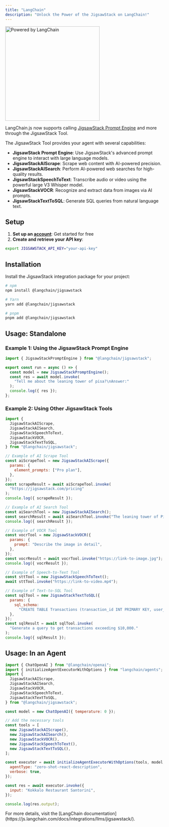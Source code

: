 ```yaml
---
title: "LangChain"
description: "Unlock the Power of the JigsawStack on LangChain!"
---
```


<img
  className="mx-auto"
  src="/images/langchain.png"
  alt="Powered by LangChain"
  height="300"
  width="300"
/>

LangChain.js now supports calling [JigsawStack Prompt Engine](/docs/examples/ai/prompt-engine) and more through the JigsawStack Tool.

The JigsawStack Tool provides your agent with several capabilities:

- **JigsawStack Prompt Engine**: Use JigsawStack's advanced prompt engine to interact with large language models.
- **JigsawStackAIScrape**: Scrape web content with AI-powered precision.
- **JigsawStackAISearch**: Perform AI-powered web searches for high-quality results.
- **JigsawStackSpeechToText**: Transcribe audio or video using the powerful large V3 Whisper model.
- **JigsawStackVOCR**: Recognize and extract data from images via AI prompts.
- **JigsawStackTextToSQL**: Generate SQL queries from natural language text.

## Setup

1. **Set up an [account](https://jigsawstack.com/)**: Get started for free
2. **Create and retrieve your API key**:

```bash
export JIGSAWSTACK_API_KEY="your-api-key"
```

## Installation

Install the JigsawStack integration package for your project:

```bash
# npm
npm install @langchain/jigsawstack

# Yarn
yarn add @langchain/jigsawstack

# pnpm
pnpm add @langchain/jigsawstack
```

## Usage: Standalone

### Example 1: Using the JigsawStack Prompt Engine

```javascript
import { JigsawStackPromptEngine } from "@langchain/jigsawstack";

export const run = async () => {
  const model = new JigsawStackPromptEngine();
  const res = await model.invoke(
    "Tell me about the leaning tower of pisa?\nAnswer:"
  );
  console.log({ res });
};
```

### Example 2: Using Other JigsawStack Tools

```javascript
import {
  JigsawStackAIScrape,
  JigsawStackAISearch,
  JigsawStackSpeechToText,
  JigsawStackVOCR,
  JigsawStackTextToSQL,
} from "@langchain/jigsawstack";

// Example of AI Scrape Tool
const aiScrapeTool = new JigsawStackAIScrape({
  params: {
    element_prompts: ["Pro plan"],
  },
});
const scrapeResult = await aiScrapeTool.invoke(
  "https://jigsawstack.com/pricing"
);
console.log({ scrapeResult });

// Example of AI Search Tool
const aiSearchTool = new JigsawStackAISearch();
const searchResult = await aiSearchTool.invoke("The leaning tower of Pisa");
console.log({ searchResult });

// Example of VOCR Tool
const vocrTool = new JigsawStackVOCR({
  params: {
    prompt: "Describe the image in detail",
  },
});
const vocrResult = await vocrTool.invoke("https://link-to-image.jpg");
console.log({ vocrResult });

// Example of Speech-to-Text Tool
const sttTool = new JigsawStackSpeechToText();
await sttTool.invoke("https://link-to-video.mp4");

// Example of Text-to-SQL Tool
const sqlTool = new JigsawStackTextToSQL({
  params: {
    sql_schema:
      "CREATE TABLE Transactions (transaction_id INT PRIMARY KEY, user_id INT NOT NULL, ... )",
  },
});
const sqlResult = await sqlTool.invoke(
  "Generate a query to get transactions exceeding $10,000."
);
console.log({ sqlResult });
```

## Usage: In an Agent

```javascript
import { ChatOpenAI } from "@langchain/openai";
import { initializeAgentExecutorWithOptions } from "langchain/agents";
import {
  JigsawStackAIScrape,
  JigsawStackAISearch,
  JigsawStackVOCR,
  JigsawStackSpeechToText,
  JigsawStackTextToSQL,
} from "@langchain/jigsawstack";

const model = new ChatOpenAI({ temperature: 0 });

// Add the necessary tools
const tools = [
  new JigsawStackAIScrape(),
  new JigsawStackAISearch(),
  new JigsawStackVOCR(),
  new JigsawStackSpeechToText(),
  new JigsawStackTextToSQL(),
];

const executor = await initializeAgentExecutorWithOptions(tools, model, {
  agentType: "zero-shot-react-description",
  verbose: true,
});

const res = await executor.invoke({
  input: "Kokkalo Restaurant Santorini",
});

console.log(res.output);
```

<Info>
  For more details, visit the [LangChain
  documentation](https://js.langchain.com/docs/integrations/llms/jigsawstack/).
</Info>
